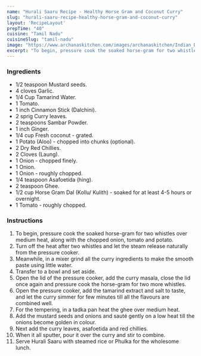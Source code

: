 ---
name: "Hurali Saaru Recipe - Healthy Horse Gram and Coconut Curry"
slug: "hurali-saaru-recipe-healthy-horse-gram-and-coconut-curry"
layout: 'RecipeLayout'
prepTime: "40"
cuisine: "Tamil Nadu"
cuisineSlug: "tamil-nadu"
image: "https://www.archanaskitchen.com/images/archanaskitchen/Indian_Dal_Khadi_Curry/Huruli_Saaru_Recipe_Healthy_Horse_Gram_and_Coconut_Curry-1.jpg"
excerpt: "To begin, pressure cook the soaked horse-gram for two whistles over medium heat, along with the chopped onion, tomato and potato"
---

### Ingredients

- 1/2 teaspoon Mustard seeds.
- 4 cloves Garlic.
- 1/4 Cup Tamarind Water.
- 1 Tomato.
- 1 inch Cinnamon Stick (Dalchini).
- 2 sprig Curry leaves.
- 2 teaspoons Sambar Powder.
- 1 inch Ginger.
- 1/4 cup Fresh coconut - grated.
- 1 Potato (Aloo) - chopped into chunks (optional).
- 2 Dry Red Chillies.
- 2 Cloves (Laung).
- 1 Onion - chopped finely.
- 1 Onion.
- 1 Onion - roughly chopped.
- 1/4 teaspoon Asafoetida (hing).
- 2 teaspoon Ghee.
- 1/2 cup Horse Gram Dal (Kollu/ Kulith) - soaked for at least 4-5 hours or overnight.
- 1 Tomato - roughly chopped.

### Instructions

1. To begin, pressure cook the soaked horse-gram for two whistles over medium heat, along with the chopped onion, tomato and potato.
1. Turn off the heat after two whistles and let the steam release naturally from the pressure cooker.
1. Meanwhile, in a mixer grind all the curry ingredients to make the smooth paste using little water.
1. Transfer to a bowl and set aside.
1. Open the lid of the pressure cooker, add the curry masala, close the lid once again and pressure cook the horse-gram for two more whistles.
1. Open the pressure cooker, add the tamarind extract and salt to taste, and let the curry simmer for few minutes till all the flavours are combined well.
1. For the tempering, in a tadka pan heat the ghee over medium heat.
1. Add the mustard seeds and onions and sauté gently on a low heat till the onions become golden in colour.
1. Next add the curry leaves, asafoetida and red chillies.
1. When it all sputter, pour it over the curry and stir to combine.
1. Serve Hurali Saaru with steamed rice or Phulka for the wholesome lunch.
